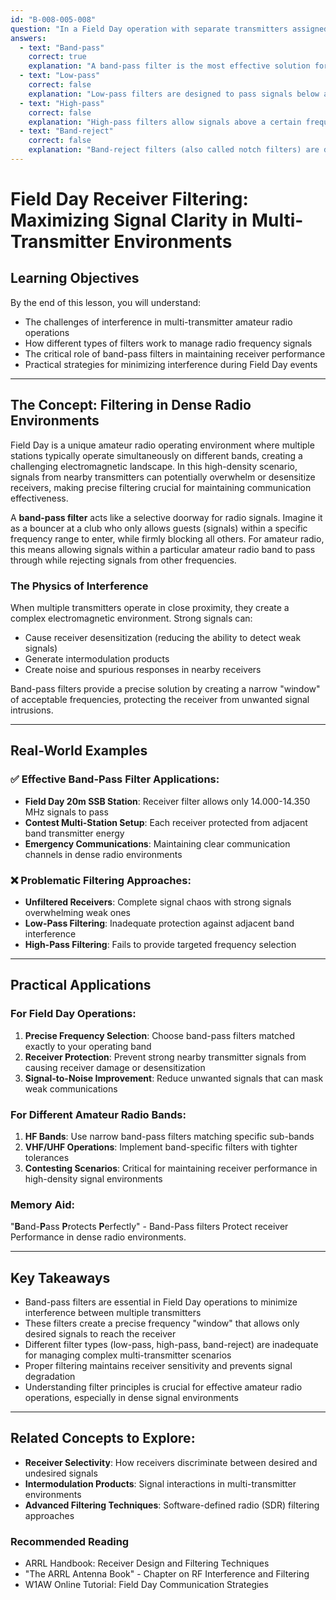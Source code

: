 ```yaml
---
id: "B-008-005-008"
question: "In a Field Day operation with separate transmitters assigned to specific bands, what type of filter is needed on the receivers to minimize interference?"
answers:
  - text: "Band-pass"
    correct: true
    explanation: "A band-pass filter is the most effective solution for Field Day operations because it allows signals only within a specific frequency range to pass through while rejecting signals outside that range. In a multi-transmitter environment, this prevents strong signals from nearby transmitters on adjacent bands from overwhelming or desensitizing receivers, ensuring clear reception of desired signals within the intended amateur radio band."
  - text: "Low-pass"
    correct: false
    explanation: "Low-pass filters are designed to pass signals below a certain frequency while blocking higher frequencies. In a Field Day scenario, this type of filter would not effectively prevent interference from nearby transmitters on different amateur bands, as it doesn't provide the precise frequency selectivity needed to isolate specific band operations."
  - text: "High-pass"
    correct: false
    explanation: "High-pass filters allow signals above a certain frequency to pass while blocking lower frequencies. This type of filter would be ineffective in a Field Day setting, as it doesn't provide the precise frequency selection needed to minimize interference between transmitters operating on different amateur radio bands."
  - text: "Band-reject"
    correct: false
    explanation: "Band-reject filters (also called notch filters) are designed to block a specific narrow frequency range while allowing signals on either side to pass. In a Field Day multi-transmitter environment, this type of filter would not provide the comprehensive interference protection needed across different amateur radio bands."
---
```


# Field Day Receiver Filtering: Maximizing Signal Clarity in Multi-Transmitter Environments

## Learning Objectives
By the end of this lesson, you will understand:
- The challenges of interference in multi-transmitter amateur radio operations
- How different types of filters work to manage radio frequency signals
- The critical role of band-pass filters in maintaining receiver performance
- Practical strategies for minimizing interference during Field Day events

---

## The Concept: Filtering in Dense Radio Environments

Field Day is a unique amateur radio operating environment where multiple stations typically operate simultaneously on different bands, creating a challenging electromagnetic landscape. In this high-density scenario, signals from nearby transmitters can potentially overwhelm or desensitize receivers, making precise filtering crucial for maintaining communication effectiveness.

A **band-pass filter** acts like a selective doorway for radio signals. Imagine it as a bouncer at a club who only allows guests (signals) within a specific frequency range to enter, while firmly blocking all others. For amateur radio, this means allowing signals within a particular amateur radio band to pass through while rejecting signals from other frequencies.

### The Physics of Interference

When multiple transmitters operate in close proximity, they create a complex electromagnetic environment. Strong signals can:
- Cause receiver desensitization (reducing the ability to detect weak signals)
- Generate intermodulation products
- Create noise and spurious responses in nearby receivers

Band-pass filters provide a precise solution by creating a narrow "window" of acceptable frequencies, protecting the receiver from unwanted signal intrusions.

---

## Real-World Examples

### ✅ Effective Band-Pass Filter Applications:
- **Field Day 20m SSB Station**: Receiver filter allows only 14.000-14.350 MHz signals to pass
- **Contest Multi-Station Setup**: Each receiver protected from adjacent band transmitter energy
- **Emergency Communications**: Maintaining clear communication channels in dense radio environments

### ❌ Problematic Filtering Approaches:
- **Unfiltered Receivers**: Complete signal chaos with strong signals overwhelming weak ones
- **Low-Pass Filtering**: Inadequate protection against adjacent band interference
- **High-Pass Filtering**: Fails to provide targeted frequency selection

---

## Practical Applications

### For Field Day Operations:
1. **Precise Frequency Selection**: Choose band-pass filters matched exactly to your operating band
2. **Receiver Protection**: Prevent strong nearby transmitter signals from causing receiver damage or desensitization
3. **Signal-to-Noise Improvement**: Reduce unwanted signals that can mask weak communications

### For Different Amateur Radio Bands:
1. **HF Bands**: Use narrow band-pass filters matching specific sub-bands
2. **VHF/UHF Operations**: Implement band-specific filters with tighter tolerances
3. **Contesting Scenarios**: Critical for maintaining receiver performance in high-density signal environments

### Memory Aid:
"**B**and-**P**ass **P**rotects **P**erfectly" - Band-Pass filters Protect receiver Performance in dense radio environments.

---

## Key Takeaways

- Band-pass filters are essential in Field Day operations to minimize interference between multiple transmitters
- These filters create a precise frequency "window" that allows only desired signals to reach the receiver
- Different filter types (low-pass, high-pass, band-reject) are inadequate for managing complex multi-transmitter scenarios
- Proper filtering maintains receiver sensitivity and prevents signal degradation
- Understanding filter principles is crucial for effective amateur radio operations, especially in dense signal environments

---

## Related Concepts to Explore:
- **Receiver Selectivity**: How receivers discriminate between desired and undesired signals
- **Intermodulation Products**: Signal interactions in multi-transmitter environments
- **Advanced Filtering Techniques**: Software-defined radio (SDR) filtering approaches

### Recommended Reading
- ARRL Handbook: Receiver Design and Filtering Techniques
- "The ARRL Antenna Book" - Chapter on RF Interference and Filtering
- W1AW Online Tutorial: Field Day Communication Strategies
